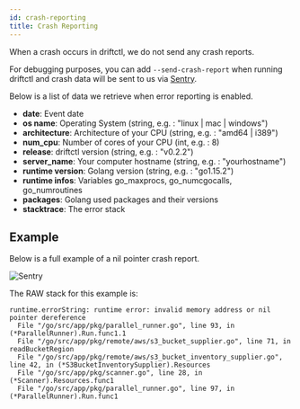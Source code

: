 ```yaml
---
id: crash-reporting
title: Crash Reporting
---
```


When a crash occurs in driftctl, we do not send any crash reports.

For debugging purposes, you can add `--send-crash-report` when running driftctl and crash data will be sent to us via [Sentry](https://sentry.io).

Below is a list of data we retrieve when error reporting is enabled.

- **date**: Event date
- **os name**: Operating System (string, e.g. : "linux | mac | windows")
- **architecture**: Architecture of your CPU (string, e.g. : "amd64 | i389")
- **num_cpu**: Number of cores of your CPU (int, e.g. : 8)
- **release**: driftctl version (string, e.g. : "v0.2.2")
- **server_name**: Your computer hostname (string, e.g. : "yourhostname")
- **runtime version**: Golang version (string, e.g. : "go1.15.2")
- **runtime infos**: Variables go_maxprocs, go_numcgocalls, go_numroutines
- **packages**: Golang used packages and their versions
- **stacktrace**: The error stack

## Example

Below is a full example of a nil pointer crash report.

![Sentry](../../assets/sentry.png)

The RAW stack for this example is:

```console
runtime.errorString: runtime error: invalid memory address or nil pointer dereference
  File "/go/src/app/pkg/parallel_runner.go", line 93, in (*ParallelRunner).Run.func1.1
  File "/go/src/app/pkg/remote/aws/s3_bucket_supplier.go", line 71, in readBucketRegion
  File "/go/src/app/pkg/remote/aws/s3_bucket_inventory_supplier.go", line 42, in (*S3BucketInventorySupplier).Resources
  File "/go/src/app/pkg/scanner.go", line 28, in (*Scanner).Resources.func1
  File "/go/src/app/pkg/parallel_runner.go", line 97, in (*ParallelRunner).Run.func1
```
